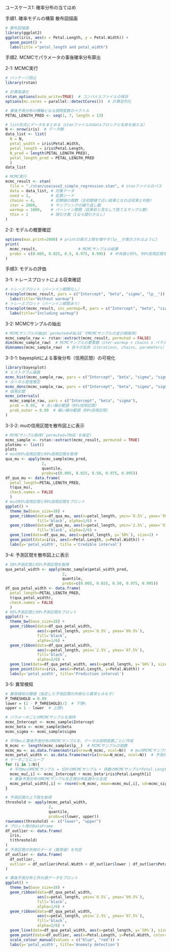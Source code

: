 ユースケース1: 確率分布の当てはめ

手順1. 確率モデルの構築
散布図描画
```r
# 散布図描画
library(ggplot2)
ggplot(iris, aes(x = Petal.Length, y = Petal.Width)) +
  geom_point() +
  labs(title ="petal_length and petal_width")
```
手順2. MCMCでパラメータの事後確率分布算出

2-1: MCMC実行
```r
# パッケージ読込
library(rstan)

# 計算高速化
rstan_options(auto_write=TRUE)  # コンパイルファイルの保存
options(mc.cores = parallel::detectCores())  # 計算並列化

# 事後予測分布の横軸となる説明変数のベクトル
PETAL_LENGTH_PRED <- seq(1, 7, length = 13)

# list形式にデータをまとめる（stanファイルのdataブロックと名称を揃える）
N <- nrow(iris)  # データ数
data_list <- list(
  N = N,
  petal_width = iris$Petal.Width,
  petal_length = iris$Petal.Length,
  N_pred = length(PETAL_LENGTH_PRED),
  petal_length_pred = PETAL_LENGTH_PRED
  )
data_list

# MCMC実行
mcmc_result <- stan(
  file = "./stan/usecase2_simple_regression.stan", # stanファイルのパス
  data = data_list, # 対象データ
  seed = 1,         # 乱数シード
  chains = 4,       # 初期値の個数（全初期値で近い結果となれば収束と判断）
  iter = 2000,      # サンプリングの繰り返し数
  warmup = 1000,    # バーンイン期間（収束前と見なして捨てるサンプル数）
  thin = 1          # 間引き数（1なら間引きなし）
)
```
2-2: モデルの概要確認
```r
options(max.print=2000) # printの表示上限を増やす(lp__が表示されるように)
print(
  mcmc_result,                  # MCMCサンプルの結果
  probs = c(0.005, 0.025, 0.5, 0.975, 0.995)  # 中央値と95%, 99%信用区間を出力
)
```
手順3: モデルの評価

3-1: トレースプロットによる収束確認
```r
# トレースプロット（バーンイン期間なし）
traceplot(mcmc_result, pars = c("Intercept", "beta", "sigma", "lp__")) +
  labs(title="Without warmup")
# トレースプロット（バーンイン期間あり）
traceplot(mcmc_result, inc_warmup=T, pars = c("Intercept", "beta", "sigma", "lp__")) +
  labs(title="Including warmup")
```
3-2: MCMCサンプルの抽出
```r
# MCMCサンプルの抽出(`permuted=FALSE`でMCMCサンプルの並び順保持)
mcmc_sample_raw <- rstan::extract(mcmc_result, permuted = FALSE)
dim(mcmc_sample_raw)  # MCMCサンプルの要素数（iter-warmup × chains x パラメータ数）
dimnames(mcmc_sample_raw)  # 各々の名称（iterations, chains, parameters）
```
3-3-1: bayesplotによる事後分布（信用区間）の可視化
```r
library(bayesplot)
# ヒストグラム描画
mcmc_hist(mcmc_sample_raw, pars = c("Intercept", "beta", "sigma", "sigma"))
# カーネル密度推定
mcmc_dens(mcmc_sample_raw, pars = c("Intercept", "beta", "sigma", "sigma"))
# 信用区間
mcmc_intervals(
  mcmc_sample_raw, pars = c("Intercept", "beta", "sigma"),
  prob = 0.95,  # 太い線の範囲（95%信用区間）
  prob_outer = 0.99  # 細い線の範囲（99%信用区間）
)
```
3-3-2: muの信用区間を散布図上に表示
```r
# MCMCサンプル取得(`permuted=TRUE`を指定)
mcmc_sample <- rstan::extract(mcmc_result, permuted = TRUE)
plotsmu <- list()
plots
# muの95%信用区間と99%信用区間を取得
qua_mu <- apply(mcmc_sample$mu_pred,
                2,
                quantile,
                probs=c(0.005, 0.025, 0.50, 0.975, 0.995))
df_qua_mu <- data.frame(
  petal_length=PETAL_LENGTH_PRED,
  t(qua_mu),
  check.names = FALSE
  )
# muの95%信用区間と99%信用区間をプロット
ggplot() +
  theme_bw(base_size=18) +
  geom_ribbon(data=df_qua_mu, aes(x=petal_length, ymin=`0.5%`, ymax=`99.5%`),
              fill='black', alpha=1/6) +
  geom_ribbon(data=df_qua_mu, aes(x=petal_length, ymin=`2.5%`, ymax=`97.5%`),
              fill='black', alpha=2/6) +
  geom_line(data=df_qua_mu, aes(x=petal_length, y=`50%`), size=1) +
  geom_point(data=iris, aes(x=Petal.Length, y=Petal.Width)) +
  labs(y='petal_width', title ='Credible interval')
```
3-4: 予測区間を散布図上に表示
```r
# 50%予測区間と95%予測区間を取得
qua_petal_width <- apply(mcmc_sample$petal_width_pred,
                         2,
                         quantile,
                         probs=c(0.005, 0.025, 0.50, 0.975, 0.995))
df_qua_petal_width <- data.frame(
  petal_length=PETAL_LENGTH_PRED,
  t(qua_petal_width),
  check.names = FALSE
  )
# 95%予測区間と99%予測区間をプロット
ggplot() +  
  theme_bw(base_size=18) +
  geom_ribbon(data=df_qua_petal_width,
              aes(x=petal_length, ymin=`0.5%`, ymax=`99.5%`),
              fill='black',
              alpha=1/6) +
  geom_ribbon(data=df_qua_petal_width,
              aes(x=petal_length, ymin=`2.5%`, ymax=`97.5%`),
              fill='black',
              alpha=2/6) +
  geom_line(data=df_qua_petal_width, aes(x=petal_length, y=`50%`), size=1) +
  geom_point(data=iris, aes(x=Petal.Length, y=Petal.Width)) +
  labs(y='petal_width', title='Prediction interval')
```
3-5: 異常検知
```r
# 異常検知の閾値（指定した予測区間の外側なら異常とみなす）
P_THRESHOLD = 0.99
lower = (1 - P_THRESHOLD)/2  # 下限%
upper = 1 - lower  # 上限%

# パラメータごとのMCMCサンプルを保持
mcmc_Intercept <- mcmc_sample$Intercept
mcmc_beta <- mcmc_sample$beta
mcmc_sigma <- mcmc_sample$sigma

# 平均muと事後予測分布のMCMCサンプルを、データの説明変数ごとに作成
N_mcmc <- length(mcmc_sample$lp__)  # MCMCサンプルの個数
mcmc_mu <- as.data.frame(matrix(nrow=N_mcmc, ncol=N))  # muのMCMCサンプル格納用
mcmc_petal_width <- as.data.frame(matrix(nrow=N_mcmc, ncol=N))  # 予測分布MCMCサンプル格納用
# データごとにループ
for (i in 1:N){
  # 平均muのMCMCサンプル = 切片のMCMCサンプル + 係数のMCMCサンプル*Petal.Length
  mcmc_mu[,i] <- mcmc_Intercept + mcmc_beta*iris$Petal.Length[i]
  # 事後予測分布のMCMCサンプルを正規分布乱数から生成
  mcmc_petal_width[,i] <- rnorm(n=N_mcmc, mean=mcmc_mu[,i], sd=mcmc_sigma)
}

# 予測区間の上下限を取得
threshold <- apply(mcmc_petal_width,
                   2,
                   quantile,
                   probs=c(lower, upper))
rownames(threshold) <- c("lower", "upper")
# プロット用のDataFrame
df_outlier <- data.frame(
  iris,
  t(threshold)
)
# 予測区間の外側のデータ（異常値）を判定
df_outlier <- data.frame(
  df_outlier,
  outlier = df_outlier$Petal.Width < df_outlier$lower | df_outlier$Petal.Width > df_outlier$upper
)

# 事後予測分布と外れ値データをプロット
ggplot() +  
  theme_bw(base_size=18) +
  geom_ribbon(data=df_qua_petal_width,
              aes(x=petal_length, ymin=`0.5%`, ymax=`99.5%`),
              fill='black',
              alpha=1/6) +
  geom_ribbon(data=df_qua_petal_width,
              aes(x=petal_length, ymin=`2.5%`, ymax=`97.5%`),
              fill='black',
              alpha=2/6) +
  geom_line(data=df_qua_petal_width, aes(x=petal_length, y=`50%`), size=1) +
  geom_point(data=df_outlier, aes(x=Petal.Length, y=Petal.Width, color=outlier), size=2) +
  scale_colour_manual(values = c("blue", "red")) +
  labs(y='petal_width', title='Anomaly detection')
```

